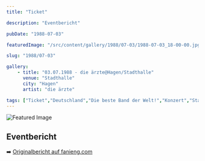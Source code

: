 ```yaml
---
title: "Ticket"

description: "Eventbericht"

pubDate: "1988-07-03"

featuredImage: "/src/content/gallery/1988/07-03/1988-07-03_18-00-00.jpg"

slug: "1988/07-03"

gallery:
    - title: "03.07.1988 - die ärzte@Hagen/Stadthalle"
      venue: "Stadthalle"
      city: "Hagen"
      artist: "die ärzte"

tags: ["Ticket","Deutschland","Die beste Band der Welt!","Konzert","Stadthalle","die ärzte","Hagen","€9.50","1988"]
---
```


![Featured Image](/src/content/gallery/1988/07-03/1988-07-03_18-00-00.jpg)

## Eventbericht

➡️ [Originalbericht auf fanieng.com](https://fanieng.com/1988/07/03/03-07-1988-die-aerzte-hagen-stadthalle/)
